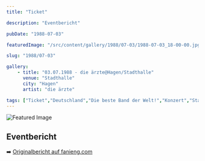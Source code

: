 ```yaml
---
title: "Ticket"

description: "Eventbericht"

pubDate: "1988-07-03"

featuredImage: "/src/content/gallery/1988/07-03/1988-07-03_18-00-00.jpg"

slug: "1988/07-03"

gallery:
    - title: "03.07.1988 - die ärzte@Hagen/Stadthalle"
      venue: "Stadthalle"
      city: "Hagen"
      artist: "die ärzte"

tags: ["Ticket","Deutschland","Die beste Band der Welt!","Konzert","Stadthalle","die ärzte","Hagen","€9.50","1988"]
---
```


![Featured Image](/src/content/gallery/1988/07-03/1988-07-03_18-00-00.jpg)

## Eventbericht

➡️ [Originalbericht auf fanieng.com](https://fanieng.com/1988/07/03/03-07-1988-die-aerzte-hagen-stadthalle/)
